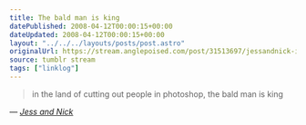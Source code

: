```yaml
---
title: The bald man is king
datePublished: 2008-04-12T00:00:15+00:00
dateUpdated: 2008-04-12T00:00:15+00:00
layout: "../../../layouts/posts/post.astro"
originalUrl: https://stream.anglepoised.com/post/31513697/jessandnick-in-the-land-of-cutting-out-people-in
source: tumblr stream
tags: ["linklog"]
---
```


> in the land of cutting out people in photoshop, the bald man is king

— <cite>[Jess and Nick](http://tumblr.nickandjess.co.uk/post/31481445)</cite>
